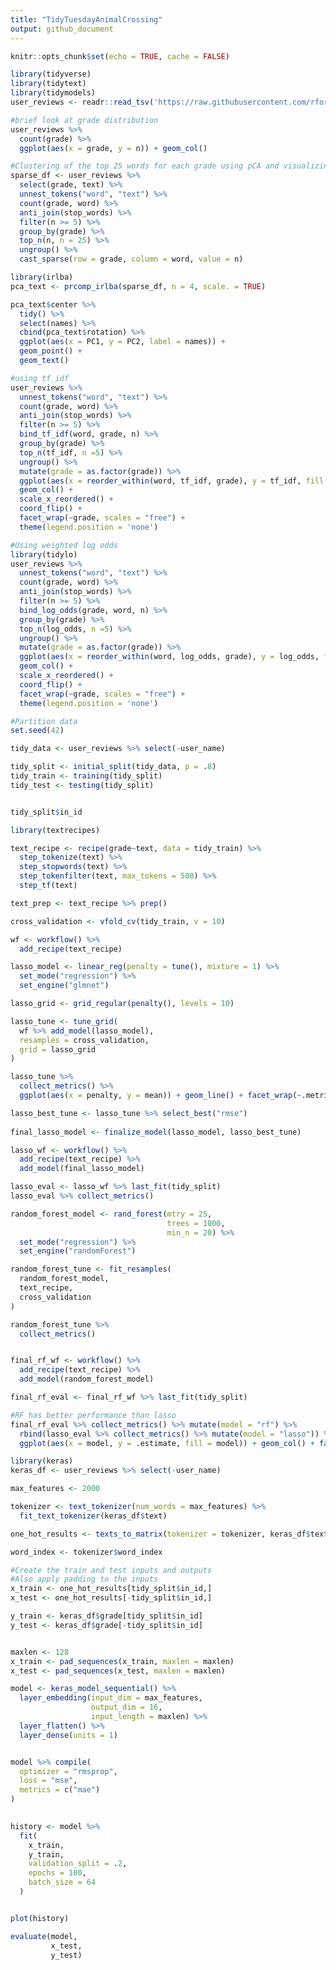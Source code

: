 ```yaml
---
title: "TidyTuesdayAnimalCrossing"
output: github_document
---
```


```r
knitr::opts_chunk$set(echo = TRUE, cache = FALSE)
```

```r
library(tidyverse)
library(tidytext)
library(tidymodels)
user_reviews <- readr::read_tsv('https://raw.githubusercontent.com/rfordatascience/tidytuesday/master/data/2020/2020-05-05/user_reviews.tsv')
```

```r
#brief look at grade distribution 
user_reviews %>% 
  count(grade) %>% 
  ggplot(aes(x = grade, y = n)) + geom_col()
```

```r
#Clustering of the top 25 words for each grade using pCA and visualizing it 
sparse_df <- user_reviews %>% 
  select(grade, text) %>% 
  unnest_tokens("word", "text") %>% 
  count(grade, word) %>% 
  anti_join(stop_words) %>% 
  filter(n >= 5) %>% 
  group_by(grade) %>% 
  top_n(n, n = 25) %>% 
  ungroup() %>% 
  cast_sparse(row = grade, column = word, value = n)

library(irlba)
pca_text <- prcomp_irlba(sparse_df, n = 4, scale. = TRUE)

pca_text$center %>% 
  tidy() %>% 
  select(names) %>% 
  cbind(pca_text$rotation) %>% 
  ggplot(aes(x = PC1, y = PC2, label = names)) + 
  geom_point() + 
  geom_text()
```

```r
#using tf_idf
user_reviews %>% 
  unnest_tokens("word", "text") %>% 
  count(grade, word) %>% 
  anti_join(stop_words) %>% 
  filter(n >= 5) %>% 
  bind_tf_idf(word, grade, n) %>% 
  group_by(grade) %>% 
  top_n(tf_idf, n =5) %>% 
  ungroup() %>% 
  mutate(grade = as.factor(grade)) %>% 
  ggplot(aes(x = reorder_within(word, tf_idf, grade), y = tf_idf, fill = grade)) + 
  geom_col() + 
  scale_x_reordered() + 
  coord_flip() + 
  facet_wrap(~grade, scales = "free") + 
  theme(legend.position = 'none')

```




```r
#Using weighted log odds 
library(tidylo)
user_reviews %>% 
  unnest_tokens("word", "text") %>% 
  count(grade, word) %>% 
  anti_join(stop_words) %>% 
  filter(n >= 5) %>% 
  bind_log_odds(grade, word, n) %>% 
  group_by(grade) %>% 
  top_n(log_odds, n =5) %>% 
  ungroup() %>% 
  mutate(grade = as.factor(grade)) %>% 
  ggplot(aes(x = reorder_within(word, log_odds, grade), y = log_odds, fill = grade)) + 
  geom_col() + 
  scale_x_reordered() + 
  coord_flip() + 
  facet_wrap(~grade, scales = "free") + 
  theme(legend.position = 'none')

```

```r
#Partition data 
set.seed(42)

tidy_data <- user_reviews %>% select(-user_name)

tidy_split <- initial_split(tidy_data, p = .8)
tidy_train <- training(tidy_split)
tidy_test <- testing(tidy_split)


tidy_split$in_id
```


```r

library(textrecipes)

text_recipe <- recipe(grade~text, data = tidy_train) %>% 
  step_tokenize(text) %>% 
  step_stopwords(text) %>% 
  step_tokenfilter(text, max_tokens = 500) %>% 
  step_tf(text)

text_prep <- text_recipe %>% prep()

cross_validation <- vfold_cv(tidy_train, v = 10)

wf <- workflow() %>% 
  add_recipe(text_recipe)

```

```r

lasso_model <- linear_reg(penalty = tune(), mixture = 1) %>% 
  set_mode("regression") %>% 
  set_engine("glmnet")

lasso_grid <- grid_regular(penalty(), levels = 10)

lasso_tune <- tune_grid(
  wf %>% add_model(lasso_model),
  resamples = cross_validation,
  grid = lasso_grid
)

lasso_tune %>% 
  collect_metrics() %>% 
  ggplot(aes(x = penalty, y = mean)) + geom_line() + facet_wrap(~.metric, scales = "free")

lasso_best_tune <- lasso_tune %>% select_best("rmse")
  
final_lasso_model <- finalize_model(lasso_model, lasso_best_tune)  

lasso_wf <- workflow() %>% 
  add_recipe(text_recipe) %>% 
  add_model(final_lasso_model)

lasso_eval <- lasso_wf %>% last_fit(tidy_split)
lasso_eval %>% collect_metrics()
```


```r

random_forest_model <- rand_forest(mtry = 25,
                                   trees = 1000,
                                   min_n = 20) %>% 
  set_mode("regression") %>% 
  set_engine("randomForest")

random_forest_tune <- fit_resamples(
  random_forest_model,
  text_recipe,
  cross_validation
)

random_forest_tune %>% 
  collect_metrics()


final_rf_wf <- workflow() %>% 
  add_recipe(text_recipe) %>% 
  add_model(random_forest_model) 

final_rf_eval <- final_rf_wf %>% last_fit(tidy_split)
```

```r
#RF has better performance than lasso 
final_rf_eval %>% collect_metrics() %>% mutate(model = "rf") %>% 
  rbind(lasso_eval %>% collect_metrics() %>% mutate(model = "lasso")) %>% 
  ggplot(aes(x = model, y = .estimate, fill = model)) + geom_col() + facet_wrap(~.metric, scales = "free")
```


```r
library(keras)
keras_df <- user_reviews %>% select(-user_name)

max_features <- 2000

tokenizer <- text_tokenizer(num_words = max_features) %>% 
  fit_text_tokenizer(keras_df$text)

one_hot_results <- texts_to_matrix(tokenizer = tokenizer, keras_df$text, mode = "binary")

word_index <- tokenizer$word_index
```

```r
#Create the train and test inputs and outputs 
#Also apply padding to the inputs 
x_train <- one_hot_results[tidy_split$in_id,]
x_test <- one_hot_results[-tidy_split$in_id,]

y_train <- keras_df$grade[tidy_split$in_id]
y_test <- keras_df$grade[-tidy_split$in_id]


maxlen <- 128
x_train <- pad_sequences(x_train, maxlen = maxlen)
x_test <- pad_sequences(x_test, maxlen = maxlen)
```


```r
model <- keras_model_sequential() %>% 
  layer_embedding(input_dim = max_features,
                  output_dim = 16,
                  input_length = maxlen) %>% 
  layer_flatten() %>% 
  layer_dense(units = 1)


model %>% compile(
  optimizer = "rmsprop",
  loss = "mse",
  metrics = c("mae")
)
 

history <- model %>% 
  fit(
    x_train,
    y_train,
    validation_split = .2,
    epochs = 100,
    batch_size = 64
  )



```



```r
plot(history)
```


```r

evaluate(model,
         x_test,
         y_test)


```














